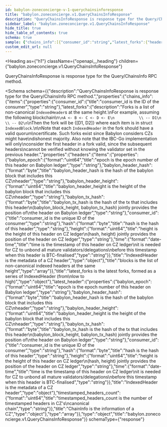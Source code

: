 ```yaml
---
id: babylon-zoneconcierge-v-1-querychainsinforesponse
title: "babylon.zoneconcierge.v1.QueryChainsInfoResponse"
description: "QueryChainsInfoResponse is response type for the Query/ChainsInfo RPC method."
sidebar_label: "babylon.zoneconcierge.v1.QueryChainsInfoResponse"
hide_title: true
hide_table_of_contents: true
schema: true
sample: {"chains_info":[{"consumer_id":"string","latest_forks":{"headers":[{"babylon_epoch":"string","babylon_header_hash":"string","babylon_header_height":"string","babylon_tx_hash":"string","consumer_id":"string","hash":"string","height":"string","time":"2024-07-29T15:51:28.071Z"}]},"latest_header":{"babylon_epoch":"string","babylon_header_hash":"string","babylon_header_height":"string","babylon_tx_hash":"string","consumer_id":"string","hash":"string","height":"string","time":"2024-07-29T15:51:28.071Z"},"timestamped_headers_count":"string"}]}
custom_edit_url: null
---
```



<Heading
  as={"h1"}
  className={"openapi__heading"}
  children={"babylon.zoneconcierge.v1.QueryChainsInfoResponse"}
>
</Heading>



QueryChainsInfoResponse is response type for the Query/ChainsInfo RPC method.

<Schema
  schema={{"description":"QueryChainsInfoResponse is response type for the Query/ChainsInfo RPC method.","properties":{"chains_info":{"items":{"properties":{"consumer_id":{"title":"consumer_id is the ID of the consumer","type":"string"},"latest_forks":{"description":"Forks is a list of non-canonical `IndexedHeader`s at the same height.\nFor example, assuming the following blockchain\n```\nA <- B <- C <- D <- E\n           \\ -- D1\n           \\ -- D2\n```\nThen the fork will be {[D1, D2]} where each item is in struct `IndexedBlock`.\n\nNote that each `IndexedHeader` in the fork should have a valid quorum\ncertificate. Such forks exist since Babylon considers CZs might have\ndishonest majority. Also note that the IBC-Go implementation will only\nconsider the first header in a fork valid, since the subsequent headers\ncannot be verified without knowing the validator set in the previous header.","properties":{"headers":{"items":{"properties":{"babylon_epoch":{"format":"uint64","title":"epoch is the epoch number of this header on Babylon ledger","type":"string"},"babylon_header_hash":{"format":"byte","title":"babylon_header_hash is the hash of the babylon block that includes this CZ\nheader","type":"string"},"babylon_header_height":{"format":"uint64","title":"babylon_header_height is the height of the babylon block that includes this CZ\nheader","type":"string"},"babylon_tx_hash":{"format":"byte","title":"babylon_tx_hash is the hash of the tx that includes this header\n(babylon_block_height, babylon_tx_hash) jointly provides the position of\nthe header on Babylon ledger","type":"string"},"consumer_id":{"title":"consumer_id is the unique ID of the consumer","type":"string"},"hash":{"format":"byte","title":"hash is the hash of this header","type":"string"},"height":{"format":"uint64","title":"height is the height of this header on CZ ledger\n(hash, height) jointly provides the position of the header on CZ ledger","type":"string"},"time":{"format":"date-time","title":"time is the timestamp of this header on CZ ledger\nit is needed for CZ to unbond all mature validators/delegations\nbefore this timestamp when this header is BTC-finalised","type":"string"}},"title":"IndexedHeader is the metadata of a CZ header","type":"object"},"title":"blocks is the list of non-canonical indexed headers at the same height","type":"array"}},"title":"latest_forks is the latest forks, formed as a series of IndexedHeader (from\nlow to high)","type":"object"},"latest_header":{"properties":{"babylon_epoch":{"format":"uint64","title":"epoch is the epoch number of this header on Babylon ledger","type":"string"},"babylon_header_hash":{"format":"byte","title":"babylon_header_hash is the hash of the babylon block that includes this CZ\nheader","type":"string"},"babylon_header_height":{"format":"uint64","title":"babylon_header_height is the height of the babylon block that includes this CZ\nheader","type":"string"},"babylon_tx_hash":{"format":"byte","title":"babylon_tx_hash is the hash of the tx that includes this header\n(babylon_block_height, babylon_tx_hash) jointly provides the position of\nthe header on Babylon ledger","type":"string"},"consumer_id":{"title":"consumer_id is the unique ID of the consumer","type":"string"},"hash":{"format":"byte","title":"hash is the hash of this header","type":"string"},"height":{"format":"uint64","title":"height is the height of this header on CZ ledger\n(hash, height) jointly provides the position of the header on CZ ledger","type":"string"},"time":{"format":"date-time","title":"time is the timestamp of this header on CZ ledger\nit is needed for CZ to unbond all mature validators/delegations\nbefore this timestamp when this header is BTC-finalised","type":"string"}},"title":"IndexedHeader is the metadata of a CZ header","type":"object"},"timestamped_headers_count":{"format":"uint64","title":"timestamped_headers_count is the number of timestamped headers in CZ's\ncanonical chain","type":"string"}},"title":"ChainInfo is the information of a CZ","type":"object"},"type":"array"}},"type":"object","title":"babylon.zoneconcierge.v1.QueryChainsInfoResponse"}}
  schemaType={"response"}
>
  
</Schema>
            